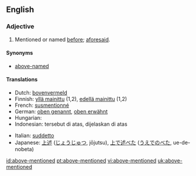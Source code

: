 ==English==

===Adjective===
{{en-adj|pos=[[above]]-[[mentioned]]|-}}

# Mentioned or named [[before]]; [[aforesaid]].

====Synonyms====
* [[above-named]]

====Translations====
{{trans-top|Mentioned or named before; aforesaid}}
* Dutch: [[bovenvermeld]]
* Finnish: [[yllä mainittu]] (1,2), [[edellä mainittu]] (1,2)
* French: [[susmentionné]]
* German: [[oben genannt]], [[oben erwähnt]]
* Hungarian: {{t|hu|fentemlített}}
* Indonesian: tersebut di atas, dijelaskan di atas
{{trans-mid}}
* Italian: [[suddetto]]
* Japanese: [[上述]] ([[じょうじゅつ]], jōjutsu), [[上で述べた]] ([[うえでのべた]], ue-de-nobeta)
{{trans-bottom}}

[[id:above-mentioned]]
[[pt:above-mentioned]]
[[vi:above-mentioned]]
[[uk:above-mentioned]]